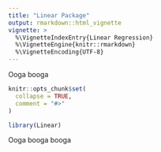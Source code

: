 ```yaml
---
title: "Linear Package"
output: rmarkdown::html_vignette
vignette: >
  %\VignetteIndexEntry{Linear Regression}
  %\VignetteEngine{knitr::rmarkdown}
  %\VignetteEncoding{UTF-8}
---
```

Ooga booga
```r
knitr::opts_chunk$set(
  collapse = TRUE,
  comment = "#>"
)
```

```r
library(Linear)
```
Ooga booga booga
